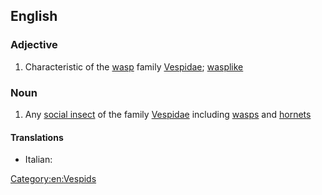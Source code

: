 ==English==

===Adjective===
{{en-adj}}

# Characteristic of the [[wasp]] family [[Vespidae]]; [[wasplike]]

===Noun===
{{en-noun}}

# Any [[social insect]] of the family [[Vespidae]] including [[wasp]]s and [[hornet]]s

====Translations====
* Italian: {{t+|it|vespide|m}}

[[Category:en:Vespids]]